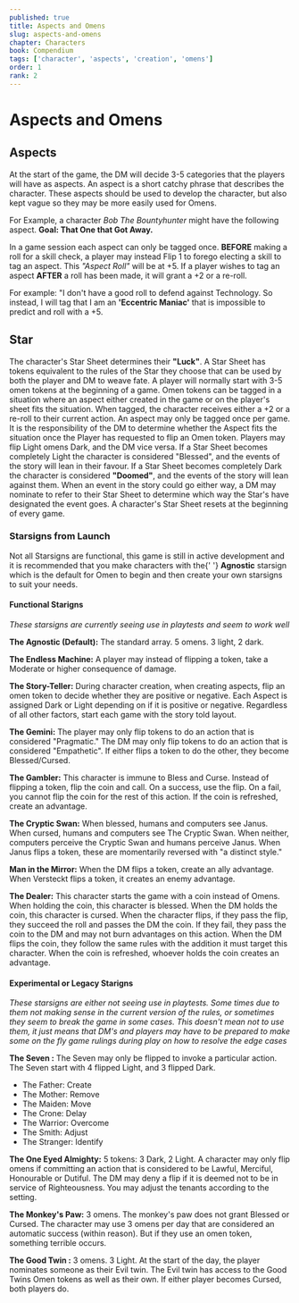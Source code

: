```yaml
---
published: true
title: Aspects and Omens
slug: aspects-and-omens
chapter: Characters
book: Compendium
tags: ['character', 'aspects', 'creation', 'omens']
order: 1
rank: 2
---
```



# Aspects and Omens

## Aspects

At the start of the game, the DM will decide 3-5 categories that the players will have as aspects. An aspect is a short catchy phrase that describes the character. These aspects should be used to develop the character, but also kept vague so they may be more easily used for Omens.

<Callout emoji="✨" color="pink.900" heading="Bob the Bountyhunter">
    For Example, a character <em>Bob The Bountyhunter</em> might have the
    following aspect. <strong>Goal: That One that Got Away.</strong>
</Callout>

In a game session each aspect can only be tagged once. **BEFORE** making a roll for a skill check, a player may instead Flip 1 to forego electing a skill to tag an aspect. This _"Aspect Roll"_ will be at +5. If a player wishes to tag an aspect **AFTER** a roll has been made, it will grant a +2 or a re-roll.

<Callout emoji="✨" color="pink.900" heading="Aspect Rolls">
    For example: "I don't have a good roll to defend against Technology. So
    instead, I will tag that I am an <strong>'Eccentric Maniac'</strong> that is
    impossible to predict and roll with a +5.
</Callout>

## Star

The character's Star Sheet determines their **"Luck"**. A Star Sheet has tokens equivalent to the rules of the Star they choose that can be used by both the player and DM to weave fate. A player will normally start with 3-5 omen tokens at the beginning of a game. Omen tokens can be tagged in a situation where an aspect either created in the game or on the player's sheet fits the situation. When tagged, the character receives either a +2 or a re-roll to their current action. An aspect may only be tagged once per game. It is the responsibility of the DM to determine whether the Aspect fits the situation once the Player has requested to flip an Omen token. Players may flip Light omens Dark, and the DM vice versa. If a Star Sheet becomes completely Light the character is considered "Blessed", and the events of the story will lean in their favour. If a Star Sheet becomes completely Dark the character is considered **"Doomed"**, and the events of the story will lean against them. When an event in the story could go either way, a DM may nominate to refer to their Star Sheet to determine which way the Star's have designated the event goes. A character's Star Sheet resets at the beginning of every game.

### Starsigns from Launch

<Callout emoji="⚠️" color="orange.500" heading="Experimental Feature">
    Not all Starsigns are functional, this game is still in active development
    and it is recommended that you make characters with the{' '}
    <strong>Agnostic</strong> starsign which is the default for Omen to begin
    and then create your own starsigns to suit your needs.
</Callout>

#### Functional Starigns

<Callout emoji="✅" color="green.500" heading="Playtested Feature">
    <em>
        These starsigns are currently seeing use in playtests and seem to work
        well
    </em>
</Callout>

**The Agnostic (Default):** The standard array. 5 omens. 3 light, 2 dark.

**The Endless Machine:** A player may instead of flipping a token, take a Moderate or higher consequence of damage.

**The Story-Teller:** During character creation, when creating aspects, flip an omen token to decide whether they are positive or negative. Each Aspect is assigned Dark or Light depending on if it is positive or negative. Regardless of all other factors, start each game with the story told layout.

**The Gemini:** The player may only flip tokens to do an action that is considered "Pragmatic." The DM may only flip tokens to do an action that is considered "Empathetic". If either flips a token to do the other, they become Blessed/Cursed.

**The Gambler:** This character is immune to Bless and Curse. Instead of flipping a token, flip the coin and call. On a success, use the flip. On a fail, you cannot flip the coin for the rest of this action. If the coin is refreshed, create an advantage.

**The Cryptic Swan:** When blessed, humans and computers see Janus. When cursed, humans and computers see The Cryptic Swan. When neither, computers perceive the Cryptic Swan and humans perceive Janus. When Janus flips a token, these are momentarily reversed with "a distinct style."

**Man in the Mirror:** When the DM flips a token, create an ally advantage. When Versteckt flips a token, it creates an enemy advantage.

**The Dealer:** This character starts the game with a coin instead of Omens. When holding the coin, this character is blessed. When the DM holds the coin, this character is cursed. When the character flips, if they pass the flip, they succeed the roll and passes the DM the coin. If they fail, they pass the coin to the DM and may not burn advantages on this action. When the DM flips the coin, they follow the same rules with the addition it must target this character. When the coin is refreshed, whoever holds the coin creates an advantage.

#### Experimental or Legacy Starigns

<Callout emoji="️💥" color="red.700" heading="Borked Feature">
    <em>
        These starsigns are either not seeing use in playtests. Some times due
        to them not making sense in the current version of the rules, or
        sometimes they seem to break the game in some cases. This doesn't mean
        not to use them, it just means that DM's and players may have to be
        prepared to make some on the fly game rulings during play on how to
        resolve the edge cases
    </em>
</Callout>

**The Seven :** The Seven may only be flipped to invoke a particular action. The Seven start with 4 flipped Light, and 3 flipped Dark.

-   The Father: Create
-   The Mother: Remove
-   The Maiden: Move
-   The Crone: Delay
-   The Warrior: Overcome
-   The Smith: Adjust
-   The Stranger: Identify

**The One Eyed Almighty:** 5 tokens: 3 Dark, 2 Light. A character may only flip omens if committing an action that is considered to be Lawful, Merciful, Honourable or Dutiful. The DM may deny a flip if it is deemed not to be in service of Righteousness. You may adjust the tenants according to the setting.

**The Monkey's Paw:** 3 omens. The monkey's paw does not grant Blessed or Cursed. The character may use 3 omens per day that are considered an automatic success (within reason). But if they use an omen token, something terrible occurs.

**The Good Twin :** 3 omens. 3 Light. At the start of the day, the player nominates someone as their Evil twin. The Evil twin has access to the Good Twins Omen tokens as well as their own. If either player becomes Cursed, both players do.
